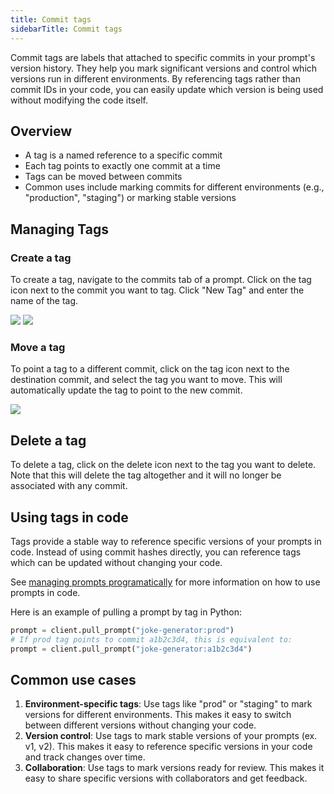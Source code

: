 ```yaml
---
title: Commit tags
sidebarTitle: Commit tags
---
```


Commit tags are labels that attached to specific commits in your prompt's version history. They help you mark significant versions and control which versions run in different environments. By referencing tags rather than commit IDs in your code, you can easily update which version is being used without modifying the code itself.

## Overview

* A tag is a named reference to a specific commit
* Each tag points to exactly one commit at a time
* Tags can be moved between commits
* Common uses include marking commits for different environments (e.g., "production", "staging") or marking stable versions

## Managing Tags

### Create a tag

To create a tag, navigate to the commits tab of a prompt. Click on the tag icon next to the commit you want to tag. Click "New Tag" and enter the name of the tag.

![](images/commits-tab.png) ![](images/create-new-prompt-tag.png)

### Move a tag

To point a tag to a different commit, click on the tag icon next to the destination commit, and select the tag you want to move. This will automatically update the tag to point to the new commit.

![](images/move-prompt-tag.png)

## Delete a tag

To delete a tag, click on the delete icon next to the tag you want to delete. Note that this will delete the tag altogether and it will no longer be associated with any commit.

## Using tags in code

Tags provide a stable way to reference specific versions of your prompts in code. Instead of using commit hashes directly, you can reference tags which can be updated without changing your code.

See [managing prompts programatically](/langsmith/manage-prompts-programmatically) for more information on how to use prompts in code.

Here is an example of pulling a prompt by tag in Python:

```python
prompt = client.pull_prompt("joke-generator:prod")
# If prod tag points to commit a1b2c3d4, this is equivalent to:
prompt = client.pull_prompt("joke-generator:a1b2c3d4")
```

## Common use cases

1. **Environment-specific tags**: Use tags like "prod" or "staging" to mark versions for different environments. This makes it easy to switch between different versions without changing your code.
2. **Version control**: Use tags to mark stable versions of your prompts (ex. v1, v2). This makes it easy to reference specific versions in your code and track changes over time.
3. **Collaboration**: Use tags to mark versions ready for review. This makes it easy to share specific versions with collaborators and get feedback.
